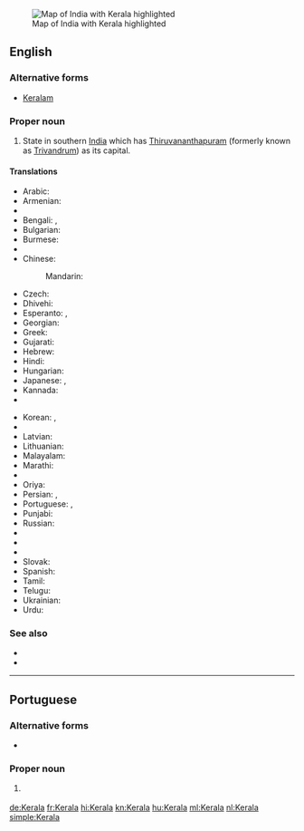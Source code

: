 [[Image:Kerala in India (disputed hatched).svg|thumb|Map of India with Kerala highlighted]]
==English==
{{wikipedia}}

===Alternative forms===
* [[Keralam]]

===Proper noun===
{{en-proper noun}}

# State in southern [[India]] which has [[Thiruvananthapuram]] (formerly known as [[Trivandrum]]) as its capital.

====Translations====
{{trans-top|state in southern India}}
* Arabic: {{t|ar|كيرلا|f|tr=kiralā}}
* Armenian: {{t|hy|Կերալա|tr=Kerala}}
* {{trreq|as}}
* Bengali: {{t|bn|কেরালা|sc=Beng}}, {{t|bn|কেরল|sc=Beng}}
* Bulgarian: {{t|bg|Керала|sc=Cyrl}}
* Burmese: {{t|my|ကဲရာလာ|sc=Mymr}}
* {{trreq|hne}}
* Chinese:
*: Mandarin: {{t+|cmn|喀拉拉邦|tr=Kālālā-bāng|sc=Hani}}
* Czech: {{t|cs|Kérala}}
* Dhivehi: {{t|dv|ކެރެލާ|sc=Thaa}}
* Esperanto: {{t|eo|Keralao}}, {{t|eo|Keralo}}
* Georgian: {{t|ka|კერალა|sc=Geor}}
* Greek: {{t|el|Κεράλα|sc=Grek}}
* Gujarati: {{t|gu|કેરળ|sc=Gujr}}
* Hebrew: {{t|he|קראלה}}
* Hindi: {{t+|hi|केरल|tr=kerala}}
* Hungarian: {{t+|hu|Kerala}}
* Japanese: {{t|ja|ケーララ州|tr=Kērara-shū}},  {{t|ja|ケーララ|tr=Kērara}}
* Kannada: {{t+|kn|ಕೇರಳ|tr=kēraḷa|sc=Knda}}
* {{trreq|km}}
{{trans-mid}}
* Korean: {{t|ko|케랄라 주|tr=Keralla ju|sc=Hang}},  {{t|ko|케랄라|tr=Keralla|sc=Hang}}
* {{trreq|lo}}
* Latvian: {{t|lv|Kerala}}
* Lithuanian: {{t|lt|Kerala}}
* Malayalam: {{t+|ml|കേരളം|tr=Kēraḷam|sc=Mlym}}
* Marathi: {{t|mr|केरळ|sc=Deva}}
* {{trreq|lus}}
* Oriya: {{t|or|କେରଳ|sc=Orya}}
* Persian: {{t|fa|کرلا|tr=Keralâ|sc=fa-Arab}}, {{t|fa|کرالا|tr=Kerâlâ|sc=fa-Arab}}
* Portuguese: {{t|pt|Kerala}}, {{t|pt|Querala}}
* Punjabi: {{t|pa|ਕੇਰਲਾ|sc=Guru}}
* Russian: {{t|ru|Керала|f|tr=Kerála}}
* {{trreq|sat}}
* {{trreq|sip}}
* {{trreq|si}}
* Slovak: {{t|sk|Kérala}}
* Spanish: {{t|es|Kerala}}
* Tamil: {{t|ta|கேரளா}}
* Telugu: {{t+|te|కేరళ}}
* Ukrainian: {{t|uk|Керала|sc=Cyrl}}
* Urdu: {{t|ur|کیرلا|tr=kerala}}
{{trans-bottom}}

===See also===
* {{pedialite|Kerala}}
* {{list:states of India/en}}

----

==Portuguese==

===Alternative forms===
* {{l/pt|Querala}}

===Proper noun===
{{pt-proper noun}}

# {{l/en|Kerala}} {{gloss|state in southern India}}

[[de:Kerala]]
[[fr:Kerala]]
[[hi:Kerala]]
[[kn:Kerala]]
[[hu:Kerala]]
[[ml:Kerala]]
[[nl:Kerala]]
[[simple:Kerala]]